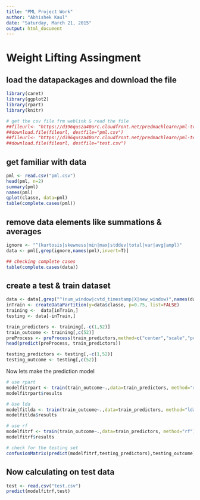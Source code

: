 ```yaml
---
title: "PML Project Work"
author: "Abhishek Kaul"
date: "Saturday, March 21, 2015"
output: html_document
---
```


# Weight Lifting Assingment

## load the datapackages and download the file 

```r
library(caret)
library(ggplot2)
library(rpart)
library(knitr)

# get the csv file frm weblink & read the file
##fileurl<- "https://d396qusza40orc.cloudfront.net/predmachlearn/pml-training.csv"
##download.file(fileurl, destfile="pml.csv")
##fileurl<- "https://d396qusza40orc.cloudfront.net/predmachlearn/pml-testing.csv"
##download.file(fileurl, destfile="test.csv")

```


## get familiar with data
```r
pml <- read.csv("pml.csv")
head(pml, n=2)
summary(pml)
names(pml)
qplot(classe, data=pml)
table(complete.cases(pml))
```

## remove data elements like summations & averages
```r
ignore <- "^(kurtosis|skewness|min|max|stddev|total|var|avg|ampl)"
data <- pml[,grep(ignore,names(pml),invert=T)]

## checking complete cases
table(complete.cases(data))
```


## create a test & train dataset
```r
data <- data[,grep("^(num_window|cvtd_timestamp|X|new_window)",names(data),invert=T)]
inTrain <- createDataPartition(y=data$classe, p=0.75, list=FALSE)
training <-  data[inTrain,]
testing <- data[-inTrain,]

train_predictors <- training[,-c(1,52)]
train_outcome <- training[,c(52)]
preProcess <- preProcess(train_predictors,method=c("center","scale","pca"),thresh=.95)
head(predict(preProcess, train_predictors))

testing_predictors <- testing[,-c(1,52)]
testing_outcome <- testing[,c(52)]
```

Now lets make the prediction model

```r
# use rpart
modelfitrpart <- train(train_outcome~.,data=train_predictors, method="rpart")
modelfitrpart$results

# Use lda
modelfitlda <- train(train_outcome~.,data=train_predictors, method="lda")
modelfitlda$results

# use rf
modelfitrf <- train(train_outcome~.,data=train_predictors, method="rf")
modelfitrf$results

# check for the testing set 
confusionMatrix(predict(modelfitrf,testing_predictors),testing_outcome)
```
## Now calculating on test data 

```r
test <- read.csv("test.csv")
predict(modelfitrf,test)
```

